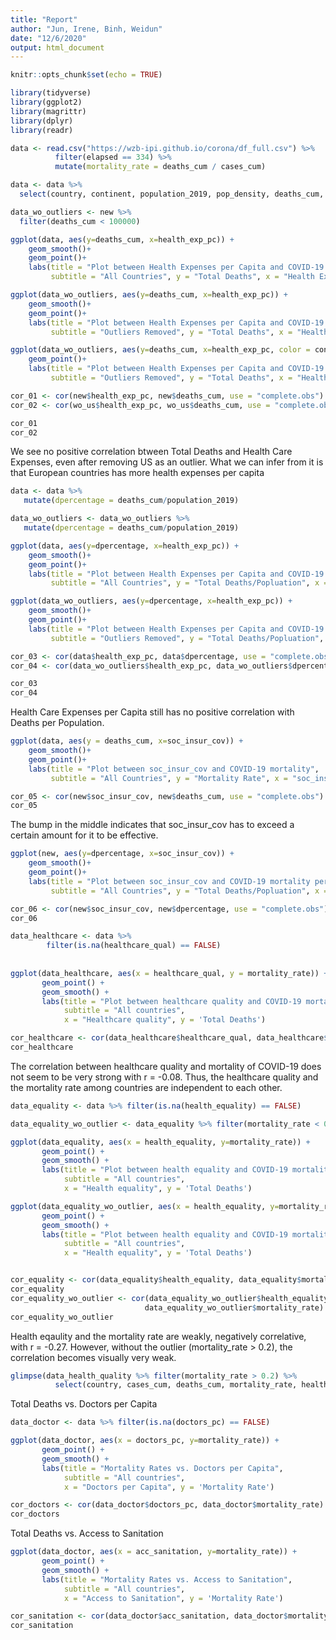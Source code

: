 ```yaml
---
title: "Report"
author: "Jun, Irene, Binh, Weidun"
date: "12/6/2020"
output: html_document
---
```


```r
knitr::opts_chunk$set(echo = TRUE) 
```

```r
library(tidyverse)
library(ggplot2)
library(magrittr)
library(dplyr)
library(readr)
```

```r
data <- read.csv("https://wzb-ipi.github.io/corona/df_full.csv") %>%
          filter(elapsed == 334) %>%
          mutate(mortality_rate = deaths_cum / cases_cum)
```

```r
data <- data %>%
  select(country, continent, population_2019, pop_density, deaths_cum, cases_cum, mortality_rate, health_exp_pc, soc_insur_cov, healthcare_qual, health_equality, doctors_pc, acc_sanitation)  

data_wo_outliers <- new %>%
  filter(deaths_cum < 100000)
```

```r
ggplot(data, aes(y=deaths_cum, x=health_exp_pc)) +
    geom_smooth()+
    geom_point()+
    labs(title = "Plot between Health Expenses per Capita and COVID-19 mortality",
         subtitle = "All Countries", y = "Total Deaths", x = "Health Expensees/Capita")

ggplot(data_wo_outliers, aes(y=deaths_cum, x=health_exp_pc)) +
    geom_smooth()+
    geom_point()+
    labs(title = "Plot between Health Expenses per Capita and COVID-19 mortality",
         subtitle = "Outliers Removed", y = "Total Deaths", x = "Health Expensees/Capita")

ggplot(data_wo_outliers, aes(y=deaths_cum, x=health_exp_pc, color = continent)) +
    geom_point()+
    labs(title = "Plot between Health Expenses per Capita and COVID-19 mortality",
         subtitle = "Outliers Removed", y = "Total Deaths", x = "Health Expensees/Capita")

```

```r
cor_01 <- cor(new$health_exp_pc, new$deaths_cum, use = "complete.obs")
cor_02 <- cor(wo_us$health_exp_pc, wo_us$deaths_cum, use = "complete.obs")

cor_01
cor_02

```


We see no positive correlation btween Total Deaths and Health Care Expenses, even after removing US as an outlier. What we can infer from it is that European countries has more health expenses per capita

```r
data <- data %>%
   mutate(dpercentage = deaths_cum/population_2019)

data_wo_outliers <- data_wo_outliers %>%
   mutate(dpercentage = deaths_cum/population_2019)
```

```r
ggplot(data, aes(y=dpercentage, x=health_exp_pc)) +
    geom_smooth()+
    geom_point()+
    labs(title = "Plot between Health Expenses per Capita and COVID-19 mortality per Capita",
         subtitle = "All Countries", y = "Total Deaths/Popluation", x = "Health Expensees/Capita")

ggplot(data_wo_outliers, aes(y=dpercentage, x=health_exp_pc)) +
    geom_smooth()+
    geom_point()+
    labs(title = "Plot between Health Expenses per Capita and COVID-19 mortality per Capita",
         subtitle = "Outliers Removed", y = "Total Deaths/Popluation", x = "Health Expensees/Capita")
```

```r
cor_03 <- cor(data$health_exp_pc, data$dpercentage, use = "complete.obs")
cor_04 <- cor(data_wo_outliers$health_exp_pc, data_wo_outliers$dpercentage, use = "complete.obs")

cor_03
cor_04
```

Health Care Expenses per Capita still has no positive correlation with Deaths per Population.

```r
ggplot(data, aes(y = deaths_cum, x=soc_insur_cov)) +
    geom_smooth()+
    geom_point()+
    labs(title = "Plot between soc_insur_cov and COVID-19 mortality",
         subtitle = "All Countries", y = "Mortality Rate", x = "soc_insur_cov")
```

```r
cor_05 <- cor(new$soc_insur_cov, new$deaths_cum, use = "complete.obs")
cor_05
```

The bump in the middle indicates that soc_insur_cov has to exceed a certain amount for it to be effective.

```r
ggplot(new, aes(y=dpercentage, x=soc_insur_cov)) +
    geom_smooth()+
    geom_point()+
    labs(title = "Plot between soc_insur_cov and COVID-19 mortality per Capita",
         subtitle = "All Countries", y = "Total Deaths/Popluation", x = "soc_insur_cov")
```

```r
cor_06 <- cor(new$soc_insur_cov, new$dpercentage, use = "complete.obs")
cor_06
```


```r

data_healthcare <- data %>%
        filter(is.na(healthcare_qual) == FALSE)
  
  
ggplot(data_healthcare, aes(x = healthcare_qual, y = mortality_rate)) +
       geom_point() +
       geom_smooth() +
       labs(title = "Plot between healthcare quality and COVID-19 mortality",
            subtitle = "All countries",
            x = "Healthcare quality", y = 'Total Deaths')

cor_healthcare <- cor(data_healthcare$healthcare_qual, data_healthcare$mortality_rate)
cor_healthcare
```

The correlation between healthcare quality and mortality of COVID-19 does not seem to be very strong with r = -0.08. Thus, the healthcare quality and the mortality rate among countries are independent to each other.

```r
data_equality <- data %>% filter(is.na(health_equality) == FALSE)

data_equality_wo_outlier <- data_equality %>% filter(mortality_rate < 0.2)

ggplot(data_equality, aes(x = health_equality, y=mortality_rate)) +
       geom_point() +
       geom_smooth() +
       labs(title = "Plot between health equality and COVID-19 mortality",
            subtitle = "All countries",
            x = "Health equality", y = 'Total Deaths')

ggplot(data_equality_wo_outlier, aes(x = health_equality, y=mortality_rate)) +
       geom_point() +
       geom_smooth() +
       labs(title = "Plot between health equality and COVID-19 mortality",
            subtitle = "All countries",
            x = "Health equality", y = 'Total Deaths')


cor_equality <- cor(data_equality$health_equality, data_equality$mortality_rate)
cor_equality
cor_equality_wo_outlier <- cor(data_equality_wo_outlier$health_equality,
                              data_equality_wo_outlier$mortality_rate)
cor_equality_wo_outlier

```
Health eqaulity and the mortality rate are weakly, negatively correlative, with r = -0.27.
However, without the outlier (mortality_rate > 0.2), the correlation becomes visually very weak.

```r
glimpse(data_health_quality %>% filter(mortality_rate > 0.2) %>%
          select(country, cases_cum, deaths_cum, mortality_rate, healthcare_qual, health_equality))
```


Total Deaths vs. Doctors per Capita 

```r
data_doctor <- data %>% filter(is.na(doctors_pc) == FALSE)

ggplot(data_doctor, aes(x = doctors_pc, y=mortality_rate)) +
       geom_point() +
       geom_smooth() +
       labs(title = "Mortality Rates vs. Doctors per Capita",
            subtitle = "All countries",
            x = "Doctors per Capita", y = 'Mortality Rate') 
```

```r
cor_doctors <- cor(data_doctor$doctors_pc, data_doctor$mortality_rate)
cor_doctors
```

Total Deaths vs. Access to Sanitation 

```r
ggplot(data_doctor, aes(x = acc_sanitation, y=mortality_rate)) +
       geom_point() +
       geom_smooth() +
       labs(title = "Mortality Rates vs. Access to Sanitation",
            subtitle = "All countries",
            x = "Access to Sanitation", y = 'Mortality Rate') 
```

```r
cor_sanitation <- cor(data_doctor$acc_sanitation, data_doctor$mortality_rate)
cor_sanitation
```

